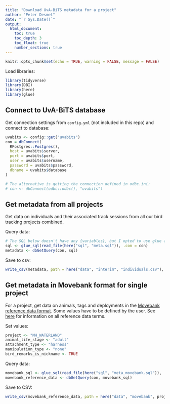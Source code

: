 ```yaml
---
title: "Download UvA-BiTS metadata for a project"
author: "Peter Desmet"
date: "`r Sys.Date()`"
output:
  html_document:
    toc: true
    toc_depth: 3
    toc_float: true
    number_sections: true
---
```


```r
knitr::opts_chunk$set(echo = TRUE, warning = FALSE, message = FALSE)
```

Load libraries:

```r
library(tidyverse)
library(DBI)
library(here)
library(glue)
```

## Connect to UvA-BiTS database

Get connection settings from `config.yml` (not included in this repo) and connect to database:

```r
uvabits <- config::get("uvabits")
con = dbConnect(
  RPostgres::Postgres(),
  host = uvabits$server,
  port = uvabits$port,
  user = uvabits$username,
  password = uvabits$password,
  dbname = uvabits$database
)

# The alternative is getting the connection defined in odbc.ini:
# con <- dbConnect(odbc::odbc(), "uvabits")
```

## Get metadata from all projects

Get data on individuals and their associated track sessions from all our bird tracking projects combined.

Query data:

```r
# The SQL below doesn't have any {variables}, but I opted to use glue anyway
sql <- glue_sql(read_file(here("sql", "meta.sql")), .con = con)
metadata <- dbGetQuery(con, sql)
```

Save to csv:

```r
write_csv(metadata, path = here("data", "interim", "individuals.csv"), na = "")
```

## Get metadata in Movebank format for single project

For a project, get data on animals, tags and deployments in the [Movebank reference data format](https://www.movebank.org/node/27). Some values have to be defined by the user. See [here](https://www.movebank.org/node/2381#metadata) for information on all reference data terms.

Set values:

```r
project <- "MH_WATERLAND"
animal_life_stage <- "adult"
attachment_type <- "harness"
manipulation_type <- "none"
bird_remarks_is_nickname <- TRUE
```

Query data:

```r
movebank_sql <- glue_sql(read_file(here("sql", "meta_movebank.sql")), .con = con)
movebank_reference_data <- dbGetQuery(con, movebank_sql)
```

Save to CSV:

```r
write_csv(movebank_reference_data, path = here("data", "movebank", project, "reference_data.csv"), na = "")
```
